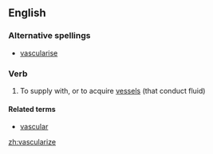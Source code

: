 ==English==

===Alternative spellings===
*[[vascularise]]

===Verb===
{{en-verb|vasculariz|ing}}

# To supply with, or to acquire [[vessel]]s (that conduct fluid)

====Related terms====
*[[vascular]]

[[zh:vascularize]]